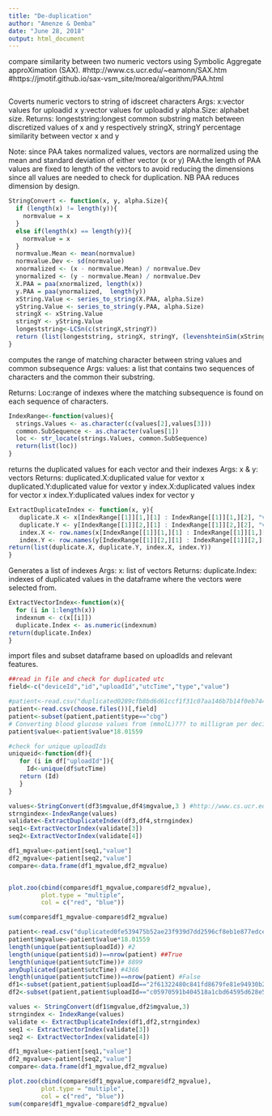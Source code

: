 ```yaml
---
title: "De-duplication"
author: "Amenze & Demba"
date: "June 28, 2018"
output: html_document
---
```


compare similarity between two numeric vectors using Symbolic Aggregate approXimation (SAX).
#http://www.cs.ucr.edu/~eamonn/SAX.htm
#https://jmotif.github.io/sax-vsm_site/morea/algorithm/PAA.html

```r

```

Coverts numeric vectors to string of idscreet characters
Args:
    x:vector values for uploadid x 
    y:vector values for uploadid y
    alpha.Size: alphabet size.
Returns:
    longeststring:longest common substring match between discretized values of x and y respectively                  stringX, stringY
    percentage similarity between vector x and y

Note: since PAA takes normalized values, vectors are normalized using the mean and standard deviation of either vector (x or y)
PAA:the length of PAA values are fixed to length of the vectors to avoid reducing the dimensions since all values are needed to check for duplication. NB PAA reduces dimension by design. 
```r
StringConvert <- function(x, y, alpha.Size){
  if (length(x) != length(y)){
    normvalue = x
  }
  else if(length(x) == length(y)){
    normvalue = x
  }
  normvalue.Mean <- mean(normvalue)
  normvalue.Dev <- sd(normvalue)
  xnormalized <- (x - normvalue.Mean) / normvalue.Dev
  ynormalized <- (y - normvalue.Mean) / normvalue.Dev
  X.PAA = paa(xnormalized, length(x)) 
  y.PAA = paa(ynormalized,  length(y))
  xString.Value <- series_to_string(X.PAA, alpha.Size)
  yString.Value <- series_to_string(y.PAA, alpha.Size) 
  stringX <- xString.Value
  stringY <- yString.Value
  longeststring<-LCSn(c(stringX,stringY))
  return (list(longeststring, stringX, stringY, (levenshteinSim(xString.Value, yString.Value))))
}
```
computes the range of matching character between string values and common subsequence
  Args:
    values: a list that contains two sequences of characters and the common their substring.

  Returns:
     Loc:range of indexes where the matching subsequence is found on each sequence of characters. 
```r
IndexRange<-function(values){
  strings.Values <- as.character(c(values[2],values[3]))
  common.SubSequence <- as.character(values[1])
  loc <- str_locate(strings.Values, common.SubSequence)
  return(list(loc))
}
```
returns the duplicated values for each vector and their indexes 
  Args:
    x & y: vectors
  Returns:
     duplicated.X:duplicated value for vextor x
     duplicated.Y:duplicated value for vextor y
     index.X:duplicated values index for vector x
     index.Y:duplicated values index for vector y
```r
ExtractDuplicateIndex <- function(x, y){
   duplicate.X <- x[IndexRange[[1]][1,][1] : IndexRange[[1]][1,][2], "value"]
   duplicate.Y <- y[IndexRange[[1]][2,][1] : IndexRange[[1]][2,][2], "value"]
   index.X <- row.names(x[IndexRange[[1]][1,][1] : IndexRange[[1]][1,][2],])
   index.Y <- row.names(y[IndexRange[[1]][2,][1] : IndexRange[[1]][2,][2],])
return(list(duplicate.X, duplicate.Y, index.X, index.Y))
}
```
Generates a list of indexes 
  Args:
    x: list of vectors
  Returns:
    duplicate.Index: indexes of duplicated values in the dataframe where the vectors were selected from.
```r
ExtractVectorIndex<-function(x){
  for (i in 1:length(x))
  indexnum <- c(x[[i]]) 
  duplicate.Index <- as.numeric(indexnum)
return(duplicate.Index)
}
```

import files and subset dataframe based on uploadIds and relevant features.

```r
##read in file and check for duplicated utc
field<-c("deviceId","id","uploadId","utcTime","type","value")

#patient<-read.csv("duplicated0289cfb8bd6d61ccf1f31c07aa146b7b14f0eb74474be4311860d9d77dd30f15.csv")[,field]
patient<-read.csv(choose.files())[,field]
patient<-subset(patient,patient$type=="cbg")
# Converting blood glucose values from (mmolL)??? to milligram per deciliter (mg/DL)
patient$value<-patient$value*18.01559

#check for unique uploadIds
uniqueid<-function(df){
   for (i in df["uploadId"]){
     Id<-unique(df$utcTime)
   return (Id)
   }
}

```



```r
values<-StringConvert(df3$mgvalue,df4$mgvalue,3 ) #http://www.cs.ucr.edu/~eamonn/SAX.pdf alphabet size: 5-8 works better. ##3 worked better for this run
strngindex<-IndexRange(values)
validate<-ExtractDuplicateIndex(df3,df4,strngindex)
seq1<-ExtractVectorIndex(validate[3])
seq2<-ExtractVectorIndex(validate[4])

df1_mgvalue<-patient[seq1,"value"]
df2_mgvalue<-patient[seq2,"value"]
compare<-data.frame(df1_mgvalue,df2_mgvalue)


plot.zoo(cbind(compare$df1_mgvalue,compare$df2_mgvalue), 
         plot.type = "multiple", 
         col = c("red", "blue"))

sum(compare$df1_mgvalue-compare$df2_mgvalue)
```


```r
patient<-read.csv("duplicated0fe539475b52ae23f939d7dd2596cf8eb1e877edcea0478f2df73bb98bd5937c.csv")[,field]
patient$mgvalue<-patient$value*18.01559
length(unique(patient$uploadId)) #2
length(unique(patient$id))==nrow(patient) ##True
length(unique(patient$utcTime))# 8899
anyDuplicated(patient$utcTime) #4366
length(unique(patient$utcTime))==nrow(patient) #False
df1<-subset(patient,patient$uploadId=="2f61322480c841fd8679fe81e94930b2")
df2<-subset(patient,patient$uploadId=="c05970591b404518a1cbd64595d628e5")
```


```r
values <- StringConvert(df1$mgvalue,df2$mgvalue,3)
strngindex <- IndexRange(values)
validate <- ExtractDuplicateIndex(df1,df2,strngindex)
seq1 <- ExtractVectorIndex(validate[3])
seq2 <- ExtractVectorIndex(validate[4])

df1_mgvalue<-patient[seq1,"value"]
df2_mgvalue<-patient[seq2,"value"]
compare<-data.frame(df1_mgvalue,df2_mgvalue)

plot.zoo(cbind(compare$df1_mgvalue,compare$df2_mgvalue), 
         plot.type = "multiple", 
         col = c("red", "blue"))
sum(compare$df1_mgvalue-compare$df2_mgvalue)

```


